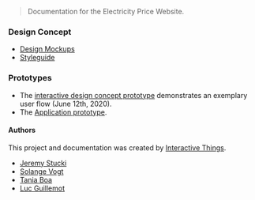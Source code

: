 > Documentation for the Electricity Price Website.

<ImageSpecimen src="./docs/hero.jpg" plain />

### Design Concept

- [Design Mockups](/mockups)
- [Styleguide](/colors)

### Prototypes

- The [interactive design concept prototype](./docs/prototype/index.html) demonstrates an exemplary user flow (June 12th, 2020).
- The [Application prototype](./).

#### Authors

This project and documentation was created by [Interactive Things](https://www.interactivethings.com).

- [Jeremy Stucki](jeremy@interactivethings.com)
- [Solange Vogt](solange@interactivethings.com)
- [Tania Boa](tania@interactivethings.com)
- [Luc Guillemot](luc@interactivethings.com)
